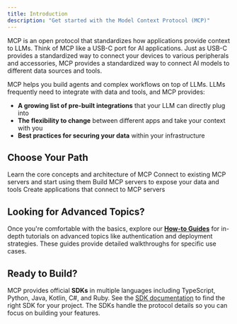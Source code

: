 ```yaml
---
title: Introduction
description: "Get started with the Model Context Protocol (MCP)"
---
```


MCP is an open protocol that standardizes how applications provide context to LLMs. Think of MCP like a USB-C port for AI applications. Just as USB-C provides a standardized way to connect your devices to various peripherals and accessories, MCP provides a standardized way to connect AI models to different data sources and tools.

MCP helps you build agents and complex workflows on top of LLMs. LLMs frequently need to integrate with data and tools, and MCP provides:

- **A growing list of pre-built integrations** that your LLM can directly plug into
- **The flexibility to change** between different apps and take your context with you
- **Best practices for securing your data** within your infrastructure

## Choose Your Path

<CardGroup cols={2}>
  <Card title="Understand Concepts" icon="book" href="/docs/learn/architecture">
    Learn the core concepts and architecture of MCP
  </Card>
  
  <Card title="Use MCP" icon="plug" href="/docs/tutorials/use-remote-mcp-server">
    Connect to existing MCP servers and start using them
  </Card>
  
  <Card title="Server Developers" icon="server" href="/quickstart/server.mdx">
    Build MCP servers to expose your data and tools
  </Card>
  
  <Card title="Client Developers" icon="computer" href="/quickstart/client.mdx">
    Create applications that connect to MCP servers
  </Card>
</CardGroup>

## Looking for Advanced Topics?

Once you're comfortable with the basics, explore our [**How-to Guides**](/docs/how-to-guides/sampling) for in-depth tutorials on advanced topics like authentication and deployment strategies. These guides provide detailed walkthroughs for specific use cases.

## Ready to Build?

MCP provides official **SDKs** in multiple languages including TypeScript, Python, Java, Kotlin, C#, and Ruby. See the [SDK documentation](/docs/sdk) to find the right SDK for your project. The SDKs handle the protocol details so you can focus on building your features.